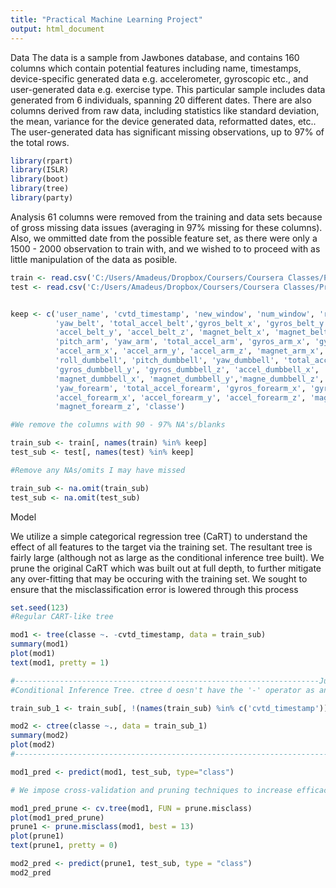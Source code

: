 ```yaml
---
title: "Practical Machine Learning Project"
output: html_document
---
```

Data
The data is a sample from Jawbones database, and contains 160 columns which contain potential features including name, timestamps, device-specific generated data e.g. accelerometer, gyroscopic etc., and user-generated data e.g. exercise type. This particular sample includes data generated from 6 individuals, spanning 20 different dates. 
There are also columns derived from raw data, including statistics like standard deviation, the mean, variance for the device generated data, reformatted dates, etc.. The user-generated data has significant missing observations, up to 97% of the total rows.



```r
library(rpart)
library(ISLR)
library(boot)
library(tree)
library(party)
```

Analysis
61 columns were removed from the training and data sets because of gross missing data issues (averaging in 97% missing for these columns). Also, we ommitted date from the possible feature set, as there were only a 1500 - 2000 observation to train with, and we wished to to proceed with as little manipulation of the data as posible.


```r

train <- read.csv('C:/Users/Amadeus/Dropbox/Coursers/Coursera Classes/Practical Machine Learning/Code/pml-training.csv')
test <- read.csv('C:/Users/Amadeus/Dropbox/Coursers/Coursera Classes/Practical Machine Learning/Code/pml-testing.csv')


keep <- c('user_name', 'cvtd_timestamp', 'new_window', 'num_window', 'roll_belt', 'pitch_belt',
          'yaw_belt', 'total_accel_belt','gyros_belt_x', 'gyros_belt_y', 'gyros_belt_z', 'accel_belt_x',
          'accel_belt_y', 'accel_belt_z', 'magnet_belt_x', 'magnet_belt_y', 'magnet_belt_z', 'roll_arm',
          'pitch_arm', 'yaw_arm', 'total_accel_arm', 'gyros_arm_x', 'gyros_arm_y', 'gyros_arm_z',
          'accel_arm_x', 'accel_arm_y', 'accel_arm_z', 'magnet_arm_x', 'magnet_arm_y', 'magnet_arm_z',
          'roll_dumbbell', 'pitch_dumbbell', 'yaw_dumbbell', 'total_accel_dumbbell', 'gyros_dumbbell_x',
          'gyros_dumbbell_y', 'gyros_dumbbell_z', 'accel_dumbbell_x', 'accel_dumbbell_y', 'accel_dumbbell_z',
          'magnet_dumbbell_x', 'magnet_dumbbell_y','magne_dumbbell_z', 'roll_forearm', 'ptch_forearm',
          'yaw_forearm', 'total_accel_forearm', 'gyros_forearm_x', 'gyros_forearm_y', 'gyros_forearm_z',
          'accel_forearm_x', 'accel_forearm_y', 'accel_forearm_z', 'magnet_forearm_x', 'magnet_forearm_y', 
          'magnet_forearm_z', 'classe')

#We remove the columns with 90 - 97% NA's/blanks

train_sub <- train[, names(train) %in% keep]
test_sub <- test[, names(test) %in% keep]  

#Remove any NAs/omits I may have missed

train_sub <- na.omit(train_sub)
test_sub <- na.omit(test_sub)


```

Model

We utilize a simple categorical regression tree (CaRT) to understand the effect of all features to the target via the training set. The resultant tree is fairly large (although not as large as the conditional inference tree built). We prune the original CaRT which was built out at full depth, to further mitigate any over-fitting that may be occuring with the training set. We sought to ensure that the misclassification error is lowered through this process


```r

set.seed(123)
#Regular CART-like tree

mod1 <- tree(classe ~. -cvtd_timestamp, data = train_sub)
summary(mod1)
plot(mod1)
text(mod1, pretty = 1)

#--------------------------------------------------------------------Just experimenting---------------------------------------------------
#Conditional Inference Tree. ctree d oesn't have the '-' operator as an option, so must manually remove timestamp to create equivalent from above

train_sub_1 <- train_sub[, !(names(train_sub) %in% c('cvtd_timestamp'))]

mod2 <- ctree(classe ~., data = train_sub_1)
summary(mod2)
plot(mod2)
#--------------------------------------------------------------------------------------------

mod1_pred <- predict(mod1, test_sub, type="class")

# We impose cross-validation and pruning techniques to increase efficaciousness of the model

mod1_pred_prune <- cv.tree(mod1, FUN = prune.misclass)
plot(mod1_pred_prune)  
prune1 <- prune.misclass(mod1, best = 13)
plot(prune1)
text(prune1, pretty = 0)

mod2_pred <- predict(prune1, test_sub, type = "class")
mod2_pred



```
